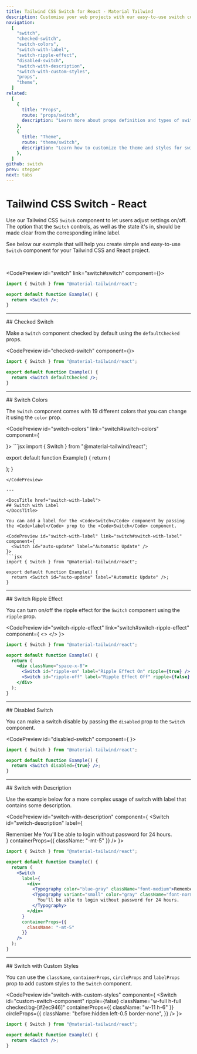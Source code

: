 ```yaml
---
title: Tailwind CSS Switch for React - Material Tailwind
description: Customise your web projects with our easy-to-use switch component for Tailwind CSS and React using Material Design guidelines.
navigation:
  [
    "switch",
    "checked-switch",
    "switch-colors",
    "switch-with-label",
    "switch-ripple-effect",
    "disabled-switch",
    "switch-with-description",
    "switch-with-custom-styles",
    "props",
    "theme",
  ]
related:
  [
    {
      title: "Props",
      route: "props/switch",
      description: "Learn more about props definition and types of switch component.",
    },
    {
      title: "Theme",
      route: "theme/switch",
      description: "Learn how to customize the theme and styles for switch component.",
    },
  ]
github: switch
prev: stepper
next: tabs
---
```


# Tailwind CSS Switch - React

Use our Tailwind CSS <Code>Switch</Code> component to let users adjust settings on/off. The option that the <Code>Switch</Code> controls, as well as the state it's in, should be made clear from the corresponding inline label.

See below our example that will help you create simple and easy-to-use <Code>Switch</Code> component for your Tailwind CSS and React project.

<br />

<CodePreview id="switch" link="switch#switch" component={<Switch id="switch-component" />}>
```jsx
import { Switch } from "@material-tailwind/react";

export default function Example() {
  return <Switch />;
}
```
</CodePreview>

---

<DocsTitle href="checked-switch">
## Checked Switch
</DocsTitle>

Make a <Code>Switch</Code> component checked by default using the <Code>defaultChecked</Code> props.

<CodePreview id="checked-switch" component={<Switch id="checked-switch-component" defaultChecked />}>
```jsx
import { Switch } from "@material-tailwind/react";

export default function Example() {
  return <Switch defaultChecked />;
}
```
</CodePreview>

---

<DocsTitle href="switch-colors">
## Switch Colors
</DocsTitle>

The <Code>Switch</Code> component comes with 19 different colors that you can change it using the <Code>color</Code> prop.

<CodePreview id="switch-colors" link="switch#switch-colors" component={
  <div className="flex w-max gap-4">
    <Switch id="switch-1" color="blue" defaultChecked />
    <Switch id="switch-2" color="red" defaultChecked />
    <Switch id="switch-3" color="green" defaultChecked />
    <Switch id="switch-4" color="amber" defaultChecked />
    <Switch id="switch-5" color="teal" defaultChecked />
    <Switch id="switch-6" color="indigo" defaultChecked />
    <Switch id="switch-7" color="purple" defaultChecked />
    <Switch id="switch-8" color="pink" defaultChecked />
  </div>
}>
```jsx
import { Switch } from "@material-tailwind/react";

export default function Example() {
  return (
    <div className="flex w-max gap-4">
      <Switch id="blue" color="blue" defaultChecked />
      <Switch id="red" color="red" defaultChecked />
      <Switch id="green" color="green" defaultChecked />
      <Switch id="amber" color="amber" defaultChecked />
      <Switch id="teal" color="teal" defaultChecked />
      <Switch id="indigo" color="indigo" defaultChecked />
      <Switch id="purple" color="purple" defaultChecked />
      <Switch id="pink" color="pink" defaultChecked />
    </div>
  );
}
```
</CodePreview>

---

<DocsTitle href="switch-with-label">
## Switch with Label
</DocsTitle>

You can add a label for the <Code>Switch</Code> component by passing the <Code>label</Code> prop to the <Code>Switch</Code> component.

<CodePreview id="switch-with-label" link="switch#switch-with-label" component={
  <Switch id="auto-update" label="Automatic Update" />
}>
```jsx
import { Switch } from "@material-tailwind/react";

export default function Example() {
  return <Switch id="auto-update" label="Automatic Update" />;
}
```
</CodePreview>

---

<DocsTitle href="switch-ripple-effect">
## Switch Ripple Effect
</DocsTitle>

You can turn on/off the ripple effect for the <Code>Switch</Code> component using the <Code>ripple</Code> prop.

<CodePreview id="switch-ripple-effect" link="switch#switch-ripple-effect" component={
  <>
    <Switch id="ripple-on" label="Ripple Effect On" />
    <Switch id="ripple-off" label="Ripple Effect Off" ripple={false} />
  </>
}>
```jsx
import { Switch } from "@material-tailwind/react";

export default function Example() {
  return (
    <div className="space-x-8">
      <Switch id="ripple-on" label="Ripple Effect On" ripple={true} />
      <Switch id="ripple-off" label="Ripple Effect Off" ripple={false} />
    </div>
  );
}
```
</CodePreview>

---

<DocsTitle href="disabled-switch">
## Disabled Switch
</DocsTitle>

You can make a switch disable by passing the <Code>disabled</Code> prop to the <Code>Switch</Code> component.

<CodePreview id="disabled-switch" component={
  <Switch id="switch-disabled" disabled={true} />
}>
```jsx
import { Switch } from "@material-tailwind/react";

export default function Example() {
  return <Switch disabled={true} />;
}
```
</CodePreview>

---

<DocsTitle href="switch-with-description">
## Switch with Description
</DocsTitle>

Use the example below for a more complex usage of switch with label that contains some description.

<CodePreview id="switch-with-description" component={
  <Switch
    id="switch-description"
    label={
      <div>
        <Typography color="blue-gray" className="font-medium">Remember Me</Typography>
        <Typography variant="small" color="gray" className="font-normal">
          You'll be able to login without password for 24 hours.
        </Typography>
      </div>
    } 
    containerProps={{
      className: "-mt-5"
    }}
  />
}>
```jsx
import { Switch } from "@material-tailwind/react";

export default function Example() {
  return (
    <Switch
      label={
        <div>
          <Typography color="blue-gray" className="font-medium">Remember Me</Typography>
          <Typography variant="small" color="gray" className="font-normal">
            You'll be able to login without password for 24 hours.
          </Typography>
        </div>
      } 
      containerProps={{
        className: "-mt-5"
      }}
    />
  );
}
```
</CodePreview>

<span id="props" className="scroll-mt-48" />
<span id="theme" className="scroll-mt-48" />

---

<DocsTitle href="switch-with-custom-styles">
## Switch with Custom Styles
</DocsTitle>

You can use the <Code>className</Code>, <Code>containerProps</Code>, <Code>circleProps</Code> and <Code>labelProps</Code> prop to add custom styles to the <Code>Switch</Code> component.

<CodePreview id="switch-with-custom-styles" component={
  <Switch
    id="custom-switch-component"
    ripple={false}
    className="w-full h-full checked:bg-[#2ec946]"
    containerProps={{
      className: "w-11 h-6"
    }}
    circleProps={{
      className: "before:hidden left-0.5 border-none",
    }}
  />
}>
```jsx
import { Switch } from "@material-tailwind/react";

export default function Example() {
  return <Switch />;
}
```
</CodePreview>